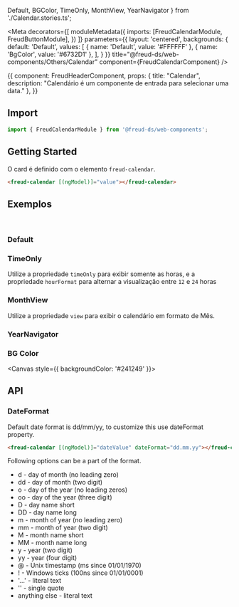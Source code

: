   Default,
  BGColor,
  TimeOnly,
  MonthView,
  YearNavigator
} from './Calendar.stories.ts';

<Meta
  decorators={[
    moduleMetadata({
      imports: [FreudCalendarModule, FreudButtonModule],
    })
  ]}
  parameters={{
    layout: 'centered',
    backgrounds: {
      default: 'Default',
      values: [
        { name: 'Default', value: '#FFFFFF' },
        { name: 'BgColor', value: '#6732D1' },
      ],
    }
  }}
title="@freud-ds/web-components/Others/Calendar" component={FreudCalendarComponent} />

<Story name="Storyname-hidden">
  {{
    component: FreudHeaderComponent,
    props: {
      title: "Calendar",
      description: "Calendário é um componente de entrada para selecionar uma data."
    },
  }}
</Story>

## <a id="importing"></a>Import

```ts
import { FreudCalendarModule } from '@freud-ds/web-components';
```

## Getting Started
O card é definido com o elemento `freud-calendar`.
```html
<freud-calendar [(ngModel)]="value"></freud-calendar>
```

## <a id="exemplos"></a>Exemplos
<br />

### Default
<Canvas>
  <Story story={Default}/>
</Canvas>

### TimeOnly
Utilize a propriedade `timeOnly` para exibir somente as horas, e a propriedade `hourFormat` para alternar a visualização
entre `12` e `24` horas
<Canvas>
  <Story story={TimeOnly}/>
</Canvas>

### MonthView
Utilize a propriedade `view` para exibir o calendário em formato de Mês.
<Canvas>
  <Story story={MonthView}/>
</Canvas>

### YearNavigator
<Canvas>
  <Story story={YearNavigator}/>
</Canvas>

### BG Color
<Canvas style={{ backgroundColor: '#241249' }}>
  <Story story={BGColor}/>
</Canvas>

## <a id="api"></a>API

### DateFormat
Default date format is dd/mm/yy, to customize this use dateFormat property.

```html
<freud-calendar [(ngModel)]="dateValue" dateFormat="dd.mm.yy"></freud-calendar>
```
Following options can be a part of the format.

- d - day of month (no leading zero)
- dd - day of month (two digit)
- o - day of the year (no leading zeros)
- oo - day of the year (three digit)
- D - day name short
- DD - day name long
- m - month of year (no leading zero)
- mm - month of year (two digit)
- M - month name short
- MM - month name long
- y - year (two digit)
- yy - year (four digit)
- @ - Unix timestamp (ms since 01/01/1970)
- ! - Windows ticks (100ns since 01/01/0001)
- '...' - literal text
- '' - single quote
- anything else - literal text


<ArgsTable of={FreudCalendarComponent} />
